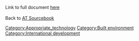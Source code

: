 Link to full document [http://www.fastonline.org/CD3WD_40/JF/JF_VE/BIG/25-615.pdf here]<br /><br />
Back to [[AT Sourcebook]]

[[Category:Appropriate_technology]]
[[Category:Built environment]]
[[Category:International development]]